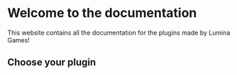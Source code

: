 

# Welcome to the documentation

This website contains all the documentation for the plugins made by Lumina Games!


## Choose your plugin

<Cards>
    <Card
        title="Player Logger"
        href="/player-logger"
    />
    <Card
        title="AFK Area"
        href="/afk-area"
        />
    <Card
        title="Neptune Core"
        href="/neptune-core"
    />
    <Card
        title="Email Linker"
        href="/email-linker"
    />
    <Card
        title="Ultimate Bounty"
        href="/ultimate-bounty"
    />
    <Card
        title="Delivery Master"
        href="/delivery"
    />

</Cards>


